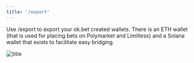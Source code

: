 ```yaml
---
title: '/export'
---
```


Use /export to export your ok.bet created wallets. There is an ETH wallet (that is used for placing bets on Polymarket and Limitless) and a Solana wallet that exists to facilitate easy bridging.

![title](/images/export_example.png)